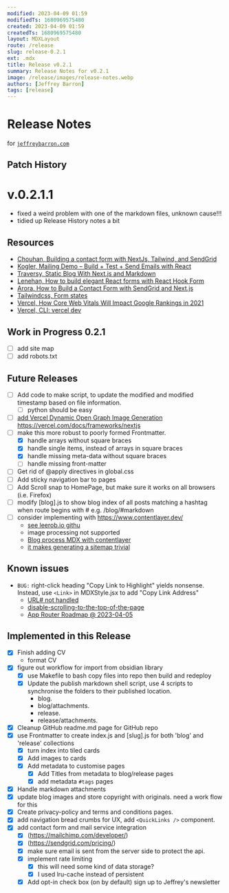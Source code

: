 ```yaml
---
modified: 2023-04-09 01:59
modifiedTs: 1680969575480
created: 2023-04-09 01:59
createdTs: 1680969575480
layout: MDXLayout
route: /release
slug: release-0.2.1
ext: .mdx
title: Release v0.2.1
summary: Release Notes for v0.2.1
image: /release/images/release-notes.webp
authors: [Jeffrey Barron]
tags: [release]
---
```


# Release Notes

for [`jeffreybarron.com`](https://jeffreybarron.com)

## Patch History

# v.0.2.1.1
- fixed a weird problem with one of the markdown files, unknown cause!!!
- tidied up Release History notes a bit

## Resources

- [Chouhan, Building a contact form with NextJs, Tailwind, and SendGrid](https://www.youtube.com/watch?v=tPPctY9POIA)
- [Kogler, Mailing Demo – Build + Test + Send Emails with React](https://www.youtube.com/watch?v=FUCoXg2sAg0&t=266s)
- [Traversy, Static Blog With Next.js and Markdown](https://www.youtube.com/watch?v=MrjeefD8sac)
- [Lenehan, How to build elegant React forms with React Hook Form](https://www.youtube.com/watch?v=4oCH5WaJHzk)
- [Arora, How to Build a Contact Form with SendGrid and Next.js](https://www.freecodecamp.org/news/how-to-build-a-working-contact-form-with-sendgrid-and-next-js/)
- [Tailwindcss, Form states](https://tailwindcss.com/docs/hover-focus-and-other-states#form-states)
- [Vercel, How Core Web Vitals Will Impact Google Rankings in 2021](https://vercel.com/blog/core-web-vitals)  
- [Vercel, CLI: vercel dev ](https://vercel.com/docs/cli/dev)  

## Work in Progress 0.2.1

- [ ] add site map
- [ ] add robots.txt

## Future Releases

- [ ] Add code to make script, to update the modified and modified timestamp based on file information.
  - [ ] python should be easy
- [ ] [add Vercel Dynamic Open Graph Image Generation](https://vercel.com/docs/concepts/functions/edge-functions/og-image-generation)
      https://vercel.com/docs/frameworks/nextjs
- [ ] make this more robust to poorly formed Frontmatter.
  - [x] handle arrays without square braces
  - [x] handle single items, instead of arrays in square braces
  - [x] handle missing meta-data without square braces
  - [ ] handle missing front-matter
- [ ] Get rid of @apply directives in global.css
- [ ] Add sticky navigation bar to pages
- [ ] Add Scroll snap to HomePage, but make sure it works on all browsers (i.e. Firefox)
- [ ] modify [blog].js to show blog index of all posts matching a hashtag when route begins with # e.g. /blog/#markdown
- [ ] consider implementing with https://www.contentlayer.dev/
  - [see leerob.io githu](https://github.com/leerob/leerob.io/blob/main/app/blog/page.tsx)
  - image processing not supported
  - [Blog process MDX with contentlayer](https://blog.mrcatdev.com/turns-your-mdx-files-include-yaml-into-data-with-contentlayer-in-nextjs-100daysofcode)
  - [it makes generating a sitemap trivial](https://github.com/leerob/leerob.io/blob/main/app/sitemap.ts)

## Known issues

- `BUG:` right-click heading "Copy Link to Highlight" yields nonsense. Instead, use `<Link>` in MDXStyle.jsx to add "Copy Link Address"
  - [URL# not handled](https://github.com/vercel/next.js/issues/44295)
  - [disable-scrolling-to-the-top-of-the-page](https://nextjs.org/docs/api-reference/next/link#disable-scrolling-to-the-top-of-the-page)
  - [App Router Roadmap @ 2023-04-05](https://beta.nextjs.org/docs/app-directory-roadmap)

## Implemented in this Release

- [x] Finish adding CV
  - format CV
- [x] figure out workflow for import from obsidian library
  - [x] use Makefile to bash copy files into repo then build and redeploy
  - [x] Update the publish markdown shell script, use 4 scripts to synchronise the folders to their published location.
    - blog.
    - blog/attachments.
    - release.
    - release/attachments.
- [x] Cleanup GitHub readme.md page for GitHub repo
- [x] use Frontmatter to create index.js and [slug].js for both 'blog' and 'release' collections
  - [x] turn index into tiled cards
  - [x] Add images to cards
  - [x] Add metadata to customise pages
    - [x] Add Titles from metadata to blog/release pages
    - [x] add metadata `#tags` pages
- [x] Handle markdown attachments
- [x] update blog images and store copyright with originals. need a work flow for this
- [x] Create privacy-policy and terms and conditions pages.
- [x] add navigation bread crumbs for UX, add `<QuickLinks />` component.
- [x] add contact form and mail service integration
  - [x] (https://mailchimp.com/developer/)
  - [x] (https://sendgrid.com/pricing/)
  - [x] make sure email is sent from the server side to protect the api.
  - [x] implement rate limiting
    - [x] this will need some kind of data storage?
    - [x] I used lru-cache instead of persistent
  - [x] Add opt-in check box (on by default) sign up to Jeffrey's newsletter
